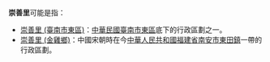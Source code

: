 '''崇善里'''可能是指：
*[[崇善里_(臺南市東區)|崇善里 (臺南市東區)]]：[[中華民國|中華民國]][[臺南市|臺南市]][[東區_(臺南市)|東區]]底下的行政區劃之一。
*[[崇善里_(金雞鄉)|崇善里 (金雞鄉)]]：中國宋朝時在今[[中華人民共和國|中華人民共和國]][[福建省|福建省]][[南安市|南安市]][[東田鎮_(南安市)|東田鎮]]一帶的行政區劃。

{{消歧義|cat=三字地名消歧義}}